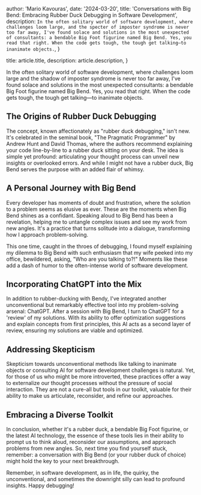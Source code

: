 
  author: 'Mario Kavouras',
  date: '2024-03-20',
  title: 'Conversations with Big Bend: Embracing Rubber Duck Debugging in Software Development',
  description:
    `In the often solitary world of software development, where challenges loom large, and the specter of imposter syndrome is never too far away, I've found solace and solutions in the most unexpected of consultants: a bendable Big Foot figurine named Big Bend. Yes, you read that right. When the code gets tough, the tough get talking—to inanimate objects.`,
}

  title: article.title,
  description: article.description,
}


In the often solitary world of software development, where challenges loom large and the shadow of imposter syndrome is never too far away, I've found solace and solutions in the most unexpected consultants: a bendable Big Foot figurine named Big Bend. Yes, you read that right. When the code gets tough, the tough get talking—to inanimate objects.

## The Origins of Rubber Duck Debugging

The concept, known affectionately as "rubber duck debugging," isn't new. It's celebrated in the seminal book, "The Pragmatic Programmer" by Andrew Hunt and David Thomas, where the authors recommend explaining your code line-by-line to a rubber duck sitting on your desk. The idea is simple yet profound: articulating your thought process can unveil new insights or overlooked errors. And while I might not have a rubber duck, Big Bend serves the purpose with an added flair of whimsy.

## A Personal Journey with Big Bend

Every developer has moments of doubt and frustration, where the solution to a problem seems as elusive as ever. These are the moments when Big Bend shines as a confidant. Speaking aloud to Big Bend has been a revelation, helping me to untangle complex issues and see my work from new angles. It's a practice that turns solitude into a dialogue, transforming how I approach problem-solving.

This one time, caught in the throes of debugging, I found myself explaining my dilemma to Big Bend with such enthusiasm that my wife peeked into my office, bewildered, asking, "Who are you talking to?!" Moments like these add a dash of humor to the often-intense world of software development.

## Incorporating ChatGPT into the Mix

In addition to rubber-ducking with Bendy, I've integrated another unconventional but remarkably effective tool into my problem-solving arsenal: ChatGPT. After a session with Big Bend, I turn to ChatGPT for a 'review' of my solutions. With its ability to offer optimization suggestions and explain concepts from first principles, this AI acts as a second layer of review, ensuring my solutions are viable and optimized.

## Addressing Skepticism

Skepticism towards unconventional methods like talking to inanimate objects or consulting AI for software development challenges is natural. Yet, for those of us who might be more introverted, these practices offer a way to externalize our thought processes without the pressure of social interaction. They are not a cure-all but tools in our toolkit, valuable for their ability to make us articulate, reconsider, and refine our approaches.

## Embracing a Diverse Toolkit

In conclusion, whether it's a rubber duck, a bendable Big Foot figurine, or the latest AI technology, the essence of these tools lies in their ability to prompt us to think aloud, reconsider our assumptions, and approach problems from new angles. So, next time you find yourself stuck, remember: a conversation with Big Bend (or your rubber duck of choice) might hold the key to your next breakthrough.

Remember, in software development, as in life, the quirky, the unconventional, and sometimes the downright silly can lead to profound insights. Happy debugging!

